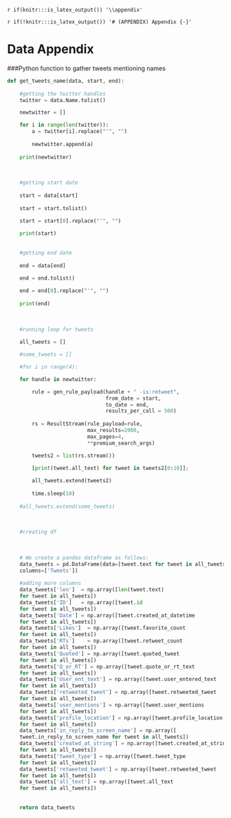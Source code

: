 `r if(knitr:::is_latex_output()) '\\appendix'`

`r if(!knitr:::is_latex_output()) '# (APPENDIX) Appendix {-}'` 

<!--
If you feel it necessary to include an appendix, it goes here.
-->


# Data Appendix

###Python function to gather tweets mentioning names
```python
def get_tweets_name(data, start, end):
    
    #getting the twitter handles
    twitter = data.Name.tolist()

    newtwitter = []

    for i in range(len(twitter)):
        a = twitter[i].replace("'", "")
    
        newtwitter.append(a)
    
    print(newtwitter)
    
    
    
    #getting start date
    
    start = data[start]
    
    start = start.tolist()

    start = start[0].replace("'", "")
    
    print(start)
    
    
    #getting end date
    
    end = data[end]
    
    end = end.tolist()

    end = end[0].replace("'", "")
    
    print(end)
    
    
    
    #running loop for tweets
    
    all_tweets = []

    #some_tweets = []

    #for i in range(4):

    for handle in newtwitter:

        rule = gen_rule_payload(handle + " -is:retweet",
                                from_date = start,
                                to_date = end,
                                results_per_call = 500)
            
        rs = ResultStream(rule_payload=rule,
                          max_results=2000,
                          max_pages=4,
                          **premium_search_args)

        tweets2 = list(rs.stream())

        [print(tweet.all_text) for tweet in tweets2[0:10]];
        
        all_tweets.extend(tweets2)
        
        time.sleep(10)
        
    #all_tweets.extend(some_tweets)
        
        
        
    #creating df    
    
    
    
    # We create a pandas dataframe as follows:
    data_tweets = pd.DataFrame(data=[tweet.text for tweet in all_tweets], 
    columns=['Tweets'])
    
    #adding more columns
    data_tweets['len']  = np.array([len(tweet.text) 
    for tweet in all_tweets])
    data_tweets['ID']   = np.array([tweet.id 
    for tweet in all_tweets])
    data_tweets['Date'] = np.array([tweet.created_at_datetime 
    for tweet in all_tweets])
    data_tweets['Likes']  = np.array([tweet.favorite_count 
    for tweet in all_tweets])
    data_tweets['RTs']    = np.array([tweet.retweet_count 
    for tweet in all_tweets])
    data_tweets['Quoted'] = np.array([tweet.quoted_tweet 
    for tweet in all_tweets])
    data_tweets['Q_or_RT'] = np.array([tweet.quote_or_rt_text 
    for tweet in all_tweets])
    data_tweets['User_ent_text'] = np.array([tweet.user_entered_text 
    for tweet in all_tweets])
    data_tweets['retweeted_tweet'] = np.array([tweet.retweeted_tweet 
    for tweet in all_tweets])
    data_tweets['user_mentions'] = np.array([tweet.user_mentions 
    for tweet in all_tweets])
    data_tweets['profile_location'] = np.array([tweet.profile_location 
    for tweet in all_tweets])
    data_tweets['in_reply_to_screen_name'] = np.array([
    tweet.in_reply_to_screen_name for tweet in all_tweets])
    data_tweets['created_at_string'] = np.array([tweet.created_at_string 
    for tweet in all_tweets])
    data_tweets['tweet_type'] = np.array([tweet.tweet_type 
    for tweet in all_tweets])
    data_tweets['retweeted_tweet'] = np.array([tweet.retweeted_tweet 
    for tweet in all_tweets])
    data_tweets['all_text'] = np.array([tweet.all_text 
    for tweet in all_tweets])
    
    
    return data_tweets
```

